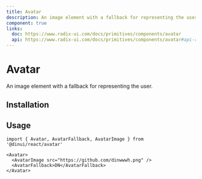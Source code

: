 ```yaml
---
title: Avatar
description: An image element with a fallback for representing the user.
component: true
links:
  doc: https://www.radix-ui.com/docs/primitives/components/avatar
  api: https://www.radix-ui.com/docs/primitives/components/avatar#api-reference
---
```


# Avatar

An image element with a fallback for representing the user.


<Example path="ui/avatar-demo" />

## Installation


<ComponentInstallationGuide path="ui/avatar" />

## Usage

```tsx
import { Avatar, AvatarFallback, AvatarImage } from '@dinui/react/avatar'
```

```tsx
<Avatar>
  <AvatarImage src="https://github.com/dinwwwh.png" />
  <AvatarFallback>DN</AvatarFallback>
</Avatar>
```
